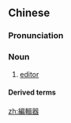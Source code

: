 {{also|编辑器}}
==Chinese==
{{zh-forms|s=编辑器|type=21}}

===Pronunciation===
{{zh-pron
|m=biānjíqì
|c=pin1 cap1 hei3
|cat=n
}}

===Noun===
{{zh-noun}}

# {{lb|zh|computing}} [[editor]]

====Derived terms====
{{zh-der|文本編輯器}}

[[zh:編輯器]]